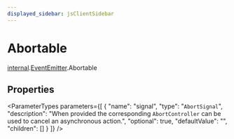 ```yaml
---
displayed_sidebar: jsClientSidebar
---
```



# Abortable

[internal](../../admin_discounts/modules/admin_discounts.internal.mdx).[EventEmitter](../../internal/modules/admin_discounts.internal.EventEmitter.mdx).Abortable

## Properties

<ParameterTypes parameters={[
  {
    "name": "signal",
    "type": "`AbortSignal`",
    "description": "When provided the corresponding `AbortController` can be used to cancel an asynchronous action.",
    "optional": true,
    "defaultValue": "",
    "children": []
  }
]} />

